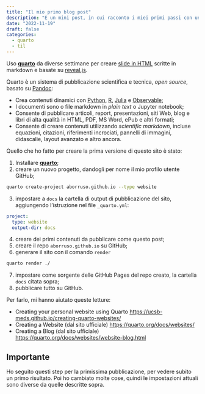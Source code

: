 ```yaml
---
title: "Il mio primo blog post"
description: "È un mini post, in cui racconto i miei primi passi con un sito in quarto"
date: "2022-11-19"
draft: false
categories:
  - quarto
  - til
---
```


Uso [**quarto**](https://quarto.org/) da diverse settimane per creare [slide in HTML](https://quarto.org/docs/presentations/revealjs/) scritte in markdown e basate su [reveal.js](https://revealjs.com/).

Quarto è un sistema di pubblicazione scientifica e tecnica, *open source*, basato su [Pandoc](https://pandoc.org/):

- Crea contenuti dinamici con [Python](https://quarto.org/docs/computations/python.html), [R](https://quarto.org/docs/computations/r.html), [Julia](https://quarto.org/docs/computations/julia.html) e [Observable](https://quarto.org/docs/computations/ojs.html);
- I documenti sono o file markdown in *plain text* o Jupyter notebook;
- Consente di pubblicare articoli, report, presentazioni, siti Web, blog e libri di alta qualità in HTML, PDF, MS Word, ePub e altri formati;
- Consente di creare contenuti utilizzando *scientific markdown*, incluse equazioni, citazioni, riferimenti incrociati, pannelli di immagini, didascalie, layout avanzato e altro ancora.

Quello che ho fatto per creare la prima versione di questo sito è stato:

1. Installare [**quarto**](https://quarto.org/docs/get-started/);
2. creare un nuovo progetto, dandogli per nome il mio profilo utente GitHub;

```bash
quarto create-project aborruso.github.io --type website
```

3. impostare a `docs` la cartella di output di pubblicazione del sito, aggiungendo l'istruzione nel file `_quarto.yml`:

```.yaml
project:
  type: website
  output-dir: docs
```

4. creare dei primi contenuti da pubblicare come questo post;
5. creare il repo `aborruso.github.io` su GitHub;
6. generare il sito con il comando `render`

```bash
quarto render ./
```

7. impostare come sorgente delle GitHub Pages del repo creato, la cartella `docs` citata sopra;
8. pubblicare tutto su GitHub.

Per farlo, mi hanno aiutato queste letture:

- Creating your personal website using Quarto <https://ucsb-meds.github.io/creating-quarto-websites/>
- Creating a Website (dal sito ufficiale) <https://quarto.org/docs/websites/>
- Creating a Blog (dal sito ufficiale) <https://quarto.org/docs/websites/website-blog.html>

::: {.callout-important appearance="simple"}

## Importante

Ho seguito questi step per la primissima pubblicazione, per vedere subito un primo risultato. Poi ho cambiato molte cose, quindi le impostazioni attuali sono diverse da quelle descritte sopra.
:::
